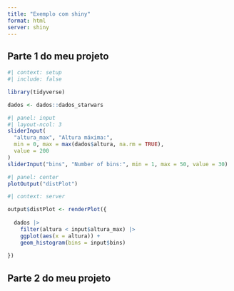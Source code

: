 ```yaml
---
title: "Exemplo com shiny"
format: html
server: shiny
---
```


## Parte 1 do meu projeto

```r
#| context: setup
#| include: false

library(tidyverse)

dados <- dados::dados_starwars
```

```r
#| panel: input
#| layout-ncol: 3
sliderInput(
  "altura_max", "Altura máxima:", 
  min = 0, max = max(dados$altura, na.rm = TRUE), 
  value = 200
)
sliderInput("bins", "Number of bins:", min = 1, max = 50, value = 30)
```

```r
#| panel: center
plotOutput("distPlot")
```


```r
#| context: server

output$distPlot <- renderPlot({
  
  dados |> 
    filter(altura < input$altura_max) |> 
    ggplot(aes(x = altura)) +
    geom_histogram(bins = input$bins)
  
})

```

## Parte 2 do meu projeto
